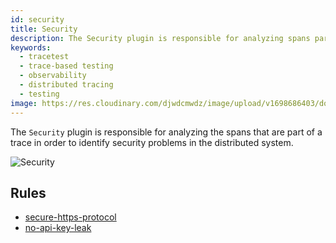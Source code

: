 ```yaml
---
id: security
title: Security
description: The Security plugin is responsible for analyzing spans part of a trace to identify security problems. The Tracetest Analyzer analyzes OpenTelemetry traces.
keywords:
  - tracetest
  - trace-based testing
  - observability
  - distributed tracing
  - testing
image: https://res.cloudinary.com/djwdcmwdz/image/upload/v1698686403/docs/Blog_Thumbnail_14_rsvkmo.jpg
---
```


The `Security` plugin is responsible for analyzing the spans that are part of a trace in order to identify security problems in the distributed system.

![Security](../../img/security.png)

## Rules

- [secure-https-protocol](/analyzer/rules/secure-https-protocol)
- [no-api-key-leak](/analyzer/rules/no-api-key-leak)
